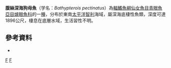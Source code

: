 {{Speciesbox 
| status = NE
| status_system = IUCN3.1
| genus = Bathypterois
| species = pectinatus
| authority = [[Mead|Mead]], 1959
| synonyms = 
}}

'''腹絲深海狗母魚'''（学名：''Bathypterois pectinatus''）為[[輻鰭魚綱|輻鰭魚綱]][[仙女魚目|仙女魚目]][[青眼魚亞目|青眼魚亞目]][[爐眼魚科|爐眼魚科]]的一[[種|種]]，分布於東南[[太平洋|太平洋]][[智利|智利]]海域，屬深海底棲性魚類，深度可達1896公尺，棲息在底層水域，生活習性不明。

==參考資料==
*{{FishBase_species|genus=Bathypterois|species=pectinatus|year=2016|month=6}}

{{Taxonbar|from=Q2550206}}

[[Category:深海狗母魚屬|F]]
[[Category:1959年描述的鱼类|F]]


{{魚類小作品}}